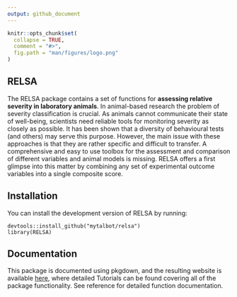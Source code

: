 ```yaml
---
output: github_document
---
```


```r
knitr::opts_chunk$set(
  collapse = TRUE,
  comment = "#>",
  fig.path = "man/figures/logo.png"
)
```




## RELSA
The RELSA package contains a set of functions for **assessing relative severity in laboratory animals**. In animal-based research the problem of severity classification is crucial. As animals cannot communicate their state of well-being, scientists need reliable tools for monitoring severity as closely as possible. It has been shown that a diversity of behavioural tests (and others) may serve this purpose. However, the main issue with these approaches is that they are rather specific and difficult to transfer. A comprehensive and easy to use toolbox for the assessment and comparison of different variables and animal models is missing. RELSA offers a first glimpse into this matter by combining any set of experimental outcome variables into a single composite score.

## Installation

You can install the development version of RELSA by running:

```
devtools::install_github("mytalbot/relsa")
library(RELSA)
```

## Documentation
This package is documented using pkgdown, and the resulting website is available [here](https://talbotsr.com/RELSA), where detailed Tutorials can be found covering all of the package functionality. See reference for detailed function documentation.


